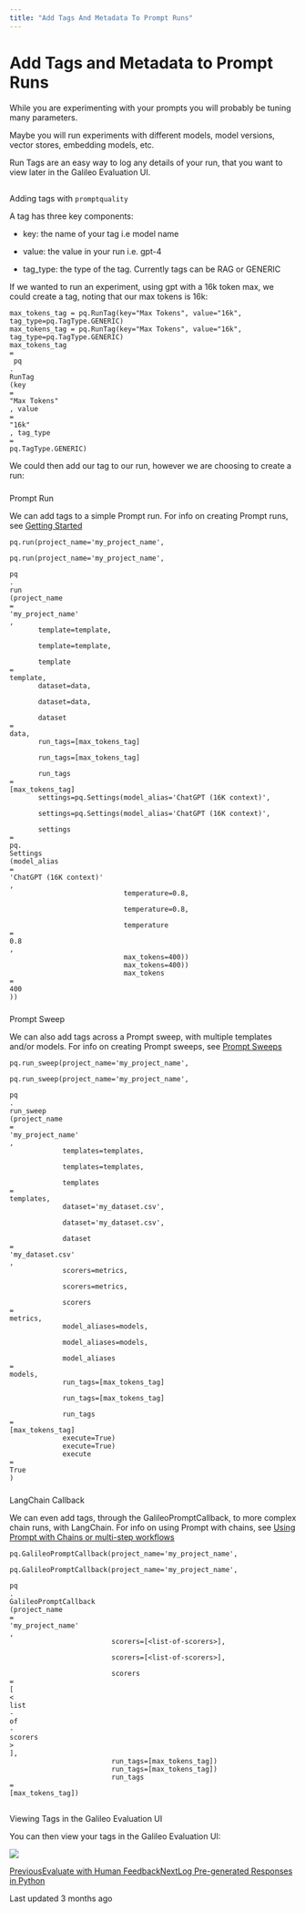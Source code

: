 ```yaml
---
title: "Add Tags And Metadata To Prompt Runs"
---
```


# Add Tags and Metadata to Prompt Runs

While you are experimenting with your prompts you will probably be tuning many parameters.

Maybe you will run experiments with different models, model versions, vector stores, embedding models, etc.

Run Tags are an easy way to log any details of your run, that you want to view later in the Galileo Evaluation UI.

## 

[](#adding-tags-with-promptquality)

Adding tags with `promptquality`

A tag has three key components:

*   key: the name of your tag i.e model name
    
*   value: the value in your run i.e. gpt-4
    
*   tag\_type: the type of the tag. Currently tags can be RAG or GENERIC
    

If we wanted to run an experiment, using gpt with a 16k token max, we could create a tag, noting that our max tokens is 16k:

```
max_tokens_tag = pq.RunTag(key="Max Tokens", value="16k", tag_type=pq.TagType.GENERIC)
max_tokens_tag = pq.RunTag(key="Max Tokens", value="16k", tag_type=pq.TagType.GENERIC)
max_tokens_tag 
=
 pq
.
RunTag
(key
=
"Max Tokens"
, value
=
"16k"
, tag_type
=
pq.TagType.GENERIC)
```

We could then add our tag to our run, however we are choosing to create a run:

### 

[](#prompt-run)

Prompt Run

We can add tags to a simple Prompt run. For info on creating Prompt runs, see [Getting Started](/galileo/gen-ai-studio-products/galileo-evaluate/quickstart/getting-started)

```
pq.run(project_name='my_project_name',

pq.run(project_name='my_project_name',

pq
.
run
(project_name
=
'my_project_name'
,
       template=template,

       template=template,

       template
=
template,
       dataset=data,

       dataset=data,

       dataset
=
data,
       run_tags=[max_tokens_tag]

       run_tags=[max_tokens_tag]

       run_tags
=
[max_tokens_tag]
       settings=pq.Settings(model_alias='ChatGPT (16K context)',

       settings=pq.Settings(model_alias='ChatGPT (16K context)',

       settings
=
pq.
Settings
(model_alias
=
'ChatGPT (16K context)'
,
                            temperature=0.8,

                            temperature=0.8,

                            temperature
=
0.8
,
                            max_tokens=400))
                            max_tokens=400))
                            max_tokens
=
400
))
```

### 

[](#prompt-sweep)

Prompt Sweep

We can also add tags across a Prompt sweep, with multiple templates and/or models. For info on creating Prompt sweeps, see [Prompt Sweeps](/galileo/gen-ai-studio-products/galileo-evaluate/how-to/prompt-sweeps)

```
pq.run_sweep(project_name='my_project_name',

pq.run_sweep(project_name='my_project_name',

pq
.
run_sweep
(project_name
=
'my_project_name'
,
             templates=templates,

             templates=templates,

             templates
=
templates,
             dataset='my_dataset.csv',

             dataset='my_dataset.csv',

             dataset
=
'my_dataset.csv'
,
             scorers=metrics,

             scorers=metrics,

             scorers
=
metrics,
             model_aliases=models,

             model_aliases=models,

             model_aliases
=
models,
             run_tags=[max_tokens_tag]

             run_tags=[max_tokens_tag]

             run_tags
=
[max_tokens_tag]
             execute=True)
             execute=True)
             execute
=
True
)
```

### 

[](#langchain-callback)

LangChain Callback

We can even add tags, through the GalileoPromptCallback, to more complex chain runs, with LangChain. For info on using Prompt with chains, see [Using Prompt with Chains or multi-step workflows](/galileo/gen-ai-studio-products/galileo-evaluate/how-to/using-prompt-with-chains-or-multi-step-workflows)

```
pq.GalileoPromptCallback(project_name='my_project_name',

pq.GalileoPromptCallback(project_name='my_project_name',

pq
.
GalileoPromptCallback
(project_name
=
'my_project_name'
,
                         scorers=[<list-of-scorers>],

                         scorers=[<list-of-scorers>],

                         scorers
=
[
<
list
-
of
-
scorers
>
],
                         run_tags=[max_tokens_tag])
                         run_tags=[max_tokens_tag])
                         run_tags
=
[max_tokens_tag])
```

## 

[](#viewing-tags-in-the-galileo-evaluation-ui)

Viewing Tags in the Galileo Evaluation UI

You can then view your tags in the Galileo Evaluation UI:

![](https://docs.rungalileo.io/~gitbook/image?url=https%3A%2F%2F1924900477-files.gitbook.io%2F%7E%2Ffiles%2Fv0%2Fb%2Fgitbook-x-prod.appspot.com%2Fo%2Fspaces%252F4jVWiQpRqmi04OnqZmn2%252Fuploads%252Fgit-blob-b5585016eef52ad2626bb54be34090de4fefabd0%252Fgeneric-tag.png%3Falt%3Dmedia&width=768&dpr=4&quality=100&sign=2907e6bd&sv=1)

[PreviousEvaluate with Human Feedback](/galileo/gen-ai-studio-products/galileo-evaluate/how-to/performing-qualitative-evaluations)[NextLog Pre-generated Responses in Python](/galileo/gen-ai-studio-products/galileo-evaluate/how-to/logging-pre-generated-responses)

Last updated 3 months ago